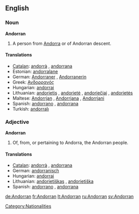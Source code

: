 {{also|andorran}}
==English==

===Noun===
'''Andorran'''

# A person from [[Andorra]] or of Andorran descent.

====Translations====
* [[Catalan]]: [[andorrà]] {{m}}, [[andorrana]] {{f}}
* Estonian: [[andorralane]]
* German: [[Andorraner]] {{m}}, [[Andorranerin]] {{f}}
* Greek: [[Ανδορρανός]]
* Hungarian: [[andorrai]]
* Lithuanian: [[andorietis]] {{m}}, [[andorietė]] {{f}}, [[andoriečiai]] {{m|p}}, [[andorietės]] {{f|p}}
* Maltese: [[Andorrjan]] {{m}}, [[Andorrjana]] {{f}}, [[Andorrjani]] {{p}}
* Spanish: [[andorrano]] {{m}}, [[andorrana]] {{f}}
* Turkish: [[andorralı]]

===Adjective===
'''Andorran'''

# Of, from, or pertaining to Andorra, the Andorran people.

====Translations====
* [[Catalan]]: [[andorrà]] {{m}}, [[andorrana]] {{f}}
* German: [[andorranisch]]
* Hungarian: [[andorrai]]
* Lithuanian: [[andorietiškas]] {{m}}, [[andorietiška]] {{f}}
* Spanish: [[andorrano]] {{m}}, [[andorrana]] {{f}}

[[Category:Nationalities]]

[[de:Andorran]]
[[fr:Andorran]]
[[lt:Andorran]]
[[ru:Andorran]]
[[sv:Andorran]]